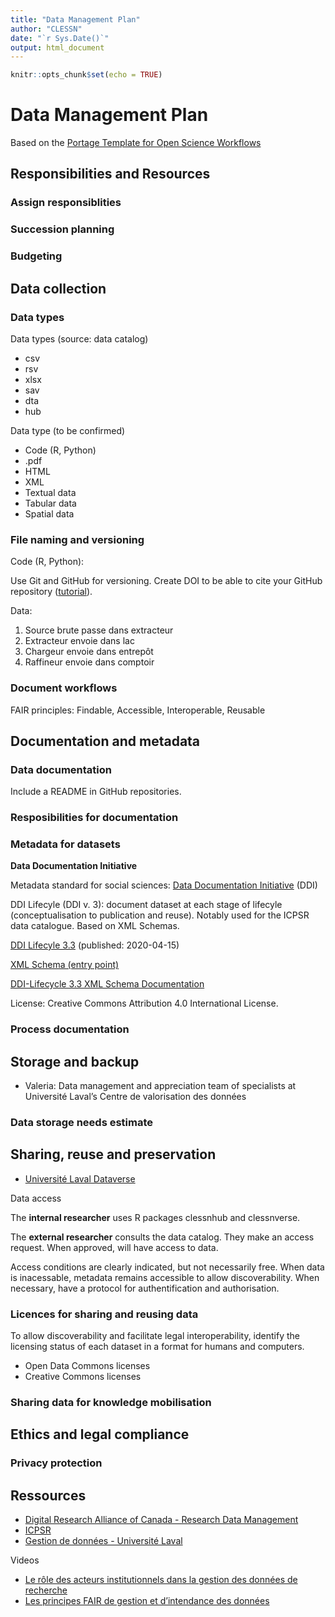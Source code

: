 ```yaml
---
title: "Data Management Plan"
author: "CLESSN"
date: "`r Sys.Date()`"
output: html_document
---
```


```r
knitr::opts_chunk$set(echo = TRUE)
```

# Data Management Plan

Based on the [Portage Template for Open Science Workflows](https://assistant.portagenetwork.ca/template_export/43432169.pdf)

## Responsibilities and Resources

### Assign responsiblities

### Succession planning

### Budgeting

## Data collection

### Data types

Data types (source: data catalog)

* csv
* rsv
* xlsx
* sav
* dta
* hub

Data type (to be confirmed)

* Code (R, Python)
* .pdf
* HTML
* XML
* Textual data
* Tabular data
* Spatial data

### File naming and versioning

Code (R, Python):

Use Git and GitHub for versioning. Create DOI to be able to cite your GitHub repository ([tutorial](https://docs.github.com/en/repositories/archiving-a-github-repository/referencing-and-citing-content)).

Data:

1. Source brute passe dans extracteur
2. Extracteur envoie dans lac
3. Chargeur envoie dans entrepôt
4. Raffineur envoie dans comptoir

### Document workflows

FAIR principles: Findable, Accessible, Interoperable, Reusable

## Documentation and metadata

### Data documentation

Include a README in GitHub repositories.

### Resposibilities for documentation

### Metadata for datasets

**Data Documentation Initiative**

Metadata standard for social sciences: [Data Documentation Initiative](https://ddialliance.org/) (DDI)

DDI Lifecyle (DDI v. 3): document dataset at each stage of lifecyle (conceptualisation to publication and reuse). Notably used for the ICPSR data catalogue. Based on XML Schemas.

[DDI Lifecyle 3.3](https://ddialliance.org/Specification/DDI-Lifecycle/3.3/) (published: 2020-04-15)

[XML Schema (entry point)](https://ddialliance.org/Specification/DDI-Lifecycle/3.3/XMLSchema/instance.xsd)

[DDI-Lifecycle 3.3 XML Schema Documentation](https://ddialliance.org/Specification/DDI-Lifecycle/3.3/XMLSchema/FieldLevelDocumentation/)

License: Creative Commons Attribution 4.0 International License.

### Process documentation

## Storage and backup

* Valeria: Data management and appreciation team of specialists at Université Laval's Centre de valorisation des données

### Data storage needs estimate

## Sharing, reuse and preservation

* [Université Laval Dataverse](https://borealisdata.ca/dataverse/laval)

Data access

The **internal researcher** uses R packages clessnhub and clessnverse.

The **external researcher** consults the data catalog. They make an access request. When approved, will have access to data.

Access conditions are clearly indicated, but not necessarily free. When data is inacessable, metadata remains accessible to allow discoverability. When necessary, have a protocol for authentification and authorisation.

### Licences for sharing and reusing data

To allow discoverability and facilitate legal interoperability, identify the licensing status of each dataset in a format for humans and computers.

* Open Data Commons licenses
* Creative Commons licenses

### Sharing data for knowledge mobilisation

## Ethics and legal compliance

### Privacy protection

## Ressources

* [Digital Research Alliance of Canada - Research Data Management](https://alliancecan.ca/en/services/research-data-management)
* [ICPSR](www.icpsr.umich.edu)
* [Gestion de données - Université Laval](https://www5.bibl.ulaval.ca/services/soutien-a-ledition-savante-et-a-la-recherche/gestion-des-donnees-de-recherche)

Videos

* [Le rôle des acteurs institutionnels dans la gestion des données de recherche
](https://www.youtube.com/watch?v=Jj12kLc60YI&ab_channel=Biblioth%C3%A8quedel%27Universit%C3%A9Laval)
* [Les principes FAIR de gestion et d’intendance des données](https://www.youtube.com/watch?v=ZDSKwUL8FnU&ab_channel=Biblioth%C3%A8quedel%27Universit%C3%A9Laval)

